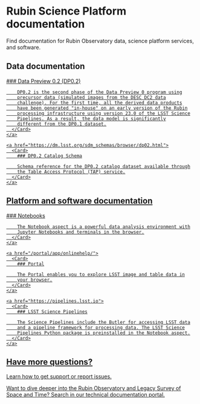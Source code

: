 # Rubin Science Platform documentation

<Lede>Find documentation for Rubin Observatory data, science platform
services, and software.</Lede>

<Section>

  ## Data documentation

  <CardGroup>
    <a href="https://dp0-2.lsst.io/">
      <Card>
        ### Data Preview 0.2 (DP0.2)

        DP0.2 is the second phase of the Data Preview 0 program using
        precursor data (simulated images from the DESC DC2 data
        challenge). For the first time, all the derived data products
        have been generated "in-house" on an early version of the Rubin
        processing infrastructure using version 23.0 of the LSST Science
        Pipelines. As a result, the data model is significantly
        different from the DP0.1 dataset.
      </Card>
    </a>

    <a href="https://dm.lsst.org/sdm_schemas/browser/dp02.html">
      <Card>
        ### DP0.2 Catalog Schema

        Schema reference for the DP0.2 catalog dataset available through
        the Table Access Protocol (TAP) service.
      </Card>
    </a>
  </CardGroup>
</Section>

<Section>

  ## Platform and software documentation

  <CardGroup>
    <a href="https://rsp.lsst.io">
      <Card>
        ### Notebooks

        The Notebook aspect is a powerful data analysis environment with
        Jupyter Notebooks and terminals in the browser.
      </Card>
    </a>

    <a href="/portal/app/onlinehelp/">
      <Card>
        ### Portal

        The Portal enables you to explore LSST image and table data in
        your browser.
      </Card>
    </a>

    <a href="https://pipelines.lsst.io">
      <Card>
        ### LSST Science Pipelines

        The Science Pipelines include the Butler for accessing LSST data
        and a pipeline framework for processing data. The LSST Science
        Pipelines Python package is preinstalled in the Notebook aspect.
      </Card>
    </a>

  </CardGroup>
</Section>

<Section>

  ## Have more questions?

  <Link href="/support">Learn how to get support or report issues.</Link>

  Want to dive deeper into the Rubin Observatory and Legacy Survey of
  Space and Time? [Search in our technical documentation
  portal.](https://www.lsst.io)

</Section>